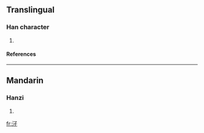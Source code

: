 ==Translingual==
===Han character===
{{Han char|rn=85|rad=水|as=03|sn=6|four=|canj=水弓木 (END), X水弓木 (XEND)}}
# {{defn|Han|sort=水03}}
====References====
{{Han ref|kx=0605.070|dkj=17126|dj=0998.150|hdz=31555.020|uh=6C53|ud=27731}}

----
==Mandarin==
===Hanzi===
{{cmn-hanzi|pin=[[qiú]] ([[qiu2]])|wg=ch'iu<sup>2</sup>}}
# {{defn|Mandarin}}

[[fr:汓]]